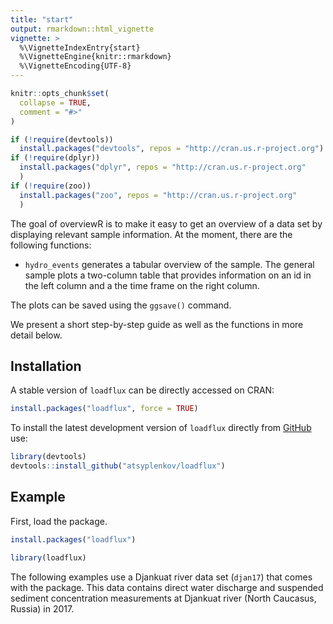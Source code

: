 ```yaml
---
title: "start"
output: rmarkdown::html_vignette
vignette: >
  %\VignetteIndexEntry{start}
  %\VignetteEngine{knitr::rmarkdown}
  %\VignetteEncoding{UTF-8}
---
```


```r
knitr::opts_chunk$set(
  collapse = TRUE,
  comment = "#>"
)
```


```R
if (!require(devtools))
  install.packages("devtools", repos = "http://cran.us.r-project.org")
if (!require(dplyr))
  install.packages("dplyr", repos = "http://cran.us.r-project.org"
  )
if (!require(zoo))
  install.packages("zoo", repos = "http://cran.us.r-project.org"
  )
```


The goal of overviewR is to make it easy to get an overview of a data set by displaying relevant sample information. At the moment, there are the following functions:

- `hydro_events` generates a tabular overview of the sample.  The general sample plots a two-column table that provides information on an id in the left column and a the time frame on the right column. 

The plots can be saved using the `ggsave()` command.

We present a short step-by-step guide as well as the functions in more detail below.

## Installation

A stable version of `loadflux` can be directly accessed on CRAN:
```r
install.packages("loadflux", force = TRUE)
```

To install the latest development version of `loadflux` directly from [GitHub](https://github.com/atsyplenkov/loadflux) use: 

```r
library(devtools)
devtools::install_github("atsyplenkov/loadflux")
```

## Example

First, load the package.
```r
install.packages("loadflux")
```

```r
library(loadflux)
```

The following examples use a Djankuat river data set (`djan17`) that comes with the package. This data contains direct water discharge and suspended sediment concentration measurements at Djankuat river (North Caucasus, Russia) in 2017.
